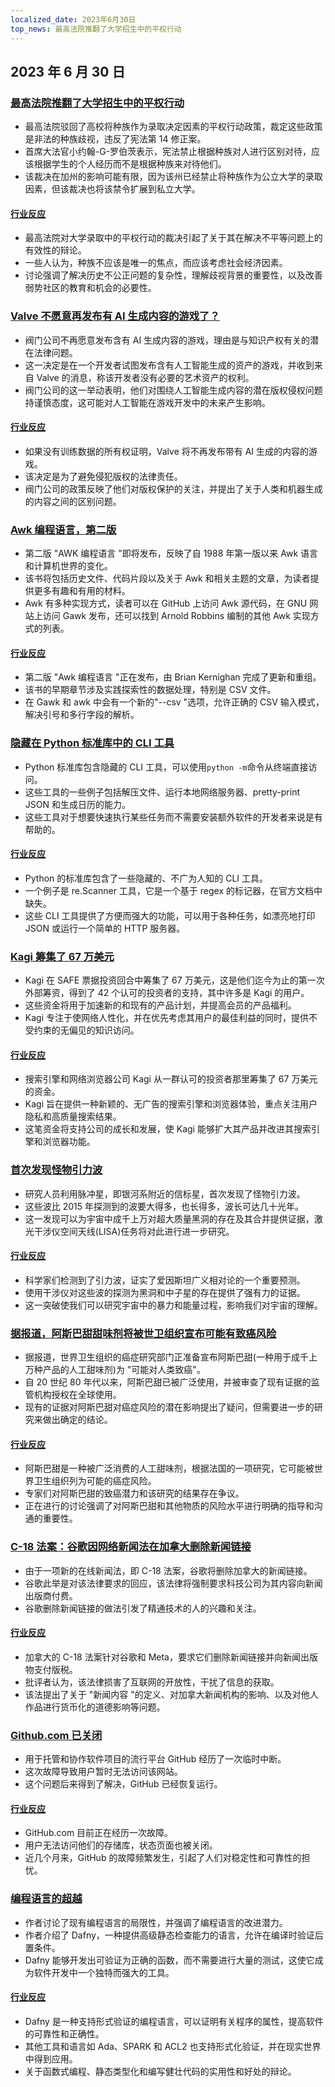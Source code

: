 ```yaml
---
localized_date: 2023年6月30日
top_news: 最高法院推翻了大学招生中的平权行动
---
```




## 2023 年 6 月 30 日

### [最高法院推翻了大学招生中的平权行动](https://www.latimes.com/politics/story/2023-06-29/supreme-court-strikes-down-affirmative-action-in-college-admissions)

- 最高法院驳回了高校将种族作为录取决定因素的平权行动政策，裁定这些政策是非法的种族歧视，违反了宪法第 14 修正案。
- 首席大法官小约翰-G-罗伯茨表示，宪法禁止根据种族对人进行区别对待，应该根据学生的个人经历而不是根据种族来对待他们。
- 该裁决在加州的影响可能有限，因为该州已经禁止将种族作为公立大学的录取因素，但该裁决也将该禁令扩展到私立大学。

#### [行业反应](http://news.ycombinator.com/item?id=36520658)

- 最高法院对大学录取中的平权行动的裁决引起了关于其在解决不平等问题上的有效性的辩论。
- 一些人认为，种族不应该是唯一的焦点，而应该考虑社会经济因素。
- 讨论强调了解决历史不公正问题的复杂性，理解歧视背景的重要性，以及改善弱势社区的教育和机会的必要性。

### [Valve 不愿意再发布有 AI 生成内容的游戏了？](https://old.reddit.com/r/aigamedev/comments/142j3yt/valve_is_not_willing_to_publish_games_with_ai/)

- 阀门公司不再愿意发布含有 AI 生成内容的游戏，理由是与知识产权有关的潜在法律问题。
- 这一决定是在一个开发者试图发布含有人工智能生成的资产的游戏，并收到来自 Valve 的消息，称该开发者没有必要的艺术资产的权利。
- 阀门公司的这一举动表明，他们对围绕人工智能生成内容的潜在版权侵权问题持谨慎态度，这可能对人工智能在游戏开发中的未来产生影响。

#### [行业反应](http://news.ycombinator.com/item?id=36522665)

- 如果没有训练数据的所有权证明，Valve 将不再发布带有 AI 生成的内容的游戏。
- 该决定是为了避免侵犯版权的法律责任。
- 阀门公司的政策反映了他们对版权保护的关注，并提出了关于人类和机器生成的内容之间的区别问题。

### [Awk 编程语言，第二版](https://awk.dev/)

- 第二版 "AWK 编程语言 "即将发布，反映了自 1988 年第一版以来 Awk 语言和计算机世界的变化。
- 该书将包括历史文件、代码片段以及关于 Awk 和相关主题的文章，为读者提供更多有趣和有用的材料。
- Awk 有多种实现方式，读者可以在 GitHub 上访问 Awk 源代码，在 GNU 网站上访问 Gawk 发布，还可以找到 Arnold Robbins 编制的其他 Awk 实现方式的列表。

#### [行业反应](http://news.ycombinator.com/item?id=36517525)

- 第二版 "Awk 编程语言 "正在发布，由 Brian Kernighan 完成了更新和重组。
- 该书的早期章节涉及实践探索性的数据处理，特别是 CSV 文件。
- 在 Gawk 和 awk 中会有一个新的"--csv "选项，允许正确的 CSV 输入模式，解决引号和多行字段的解析。

### [隐藏在 Python 标准库中的 CLI 工具](https://til.simonwillison.net/python/stdlib-cli-tools)

- Python 标准库包含隐藏的 CLI 工具，可以使用`python -m`命令从终端直接访问。
- 这些工具的一些例子包括解压文件、运行本地网络服务器、pretty-print JSON 和生成日历的能力。
- 这些工具对于想要快速执行某些任务而不需要安装额外软件的开发者来说是有帮助的。

#### [行业反应](http://news.ycombinator.com/item?id=36515531)

- Python 的标准库包含了一些隐藏的、不广为人知的 CLI 工具。
- 一个例子是 re.Scanner 工具，它是一个基于 regex 的标记器，在官方文档中缺失。
- 这些 CLI 工具提供了方便而强大的功能，可以用于各种任务，如漂亮地打印 JSON 或运行一个简单的 HTTP 服务器。

### [Kagi 筹集了 67 万美元](https://blog.kagi.com/safe-round)

- Kagi 在 SAFE 票据投资回合中筹集了 67 万美元，这是他们迄今为止的第一次外部筹资，得到了 42 个认可的投资者的支持，其中许多是 Kagi 的用户。
- 这些资金将用于加速新的和现有的产品计划，并提高会员的产品福利。
- Kagi 专注于使网络人性化，并在优先考虑其用户的最佳利益的同时，提供不受约束的无偏见的知识访问。

#### [行业反应](http://news.ycombinator.com/item?id=36517149)

- 搜索引擎和网络浏览器公司 Kagi 从一群认可的投资者那里筹集了 67 万美元的资金。
- Kagi 旨在提供一种新颖的、无广告的搜索引擎和浏览器体验，重点关注用户隐私和高质量搜索结果。
- 这笔资金将支持公司的成长和发展，使 Kagi 能够扩大其产品并改进其搜索引擎和浏览器功能。

### [首次发现怪物引力波](https://www.nature.com/articles/d41586-023-02167-7)

- 研究人员利用脉冲星，即银河系附近的信标星，首次发现了怪物引力波。
- 这些波比 2015 年探测到的波要大得多，也长得多，波长可达几十光年。
- 这一发现可以为宇宙中成千上万对超大质量黑洞的存在及其合并提供证据，激光干涉仪空间天线(LISA)任务将对此进行进一步研究。

#### [行业反应](http://news.ycombinator.com/item?id=36520925)

- 科学家们检测到了引力波，证实了爱因斯坦广义相对论的一个重要预测。
- 使用干涉仪对这些波的探测为黑洞和中子星的存在提供了强有力的证据。
- 这一突破使我们可以研究宇宙中的暴力和能量过程，影响我们对宇宙的理解。

### [据报道，阿斯巴甜甜味剂将被世卫组织宣布可能有致癌风险](https://www.theguardian.com/society/2023/jun/29/aspartame-artificial-sweetener-possible-cancer-risk-carcinogenic)

- 据报道，世界卫生组织的癌症研究部门正准备宣布阿斯巴甜(一种用于成千上万种产品的人工甜味剂)为 "可能对人类致癌"。
- 自 20 世纪 80 年代以来，阿斯巴甜已被广泛使用，并被审查了现有证据的监管机构授权在全球使用。
- 现有的证据对阿斯巴甜对癌症风险的潜在影响提出了疑问，但需要进一步的研究来做出确定的结论。

#### [行业反应](http://news.ycombinator.com/item?id=36519942)

- 阿斯巴甜是一种被广泛消费的人工甜味剂，根据法国的一项研究，它可能被世界卫生组织列为可能的癌症风险。
- 专家们对阿斯巴甜的致癌潜力和该研究的结果存在争议。
- 正在进行的讨论强调了对阿斯巴甜和其他物质的风险水平进行明确的指导和沟通的重要性。

### [C-18 法案：谷歌因网络新闻法在加拿大删除新闻链接](https://www.ctvnews.ca/politics/google-set-to-remove-news-links-in-canada-meta-ends-contract-for-journalism-fellowship-as-bill-c-18-fallout-continues-1.6461557)

- 由于一项新的在线新闻法，即 C-18 法案，谷歌将删除加拿大的新闻链接。
- 谷歌此举是对该法律要求的回应，该法律将强制要求科技公司为其内容向新闻出版商付费。
- 谷歌删除新闻链接的做法引发了精通技术的人的兴趣和关注。

#### [行业反应](http://news.ycombinator.com/item?id=36524662)

- 加拿大的 C-18 法案针对谷歌和 Meta，要求它们删除新闻链接并向新闻出版物支付版税。
- 批评者认为，该法律损害了互联网的开放性，干扰了信息的获取。
- 该法提出了关于 "新闻内容 "的定义、对加拿大新闻机构的影响、以及对他人作品进行货币化的道德影响等问题。

### [Github.com 已关闭](https://github.com/status)

- 用于托管和协作软件项目的流行平台 GitHub 经历了一次临时中断。
- 这次故障导致用户暂时无法访问该网站。
- 这个问题后来得到了解决，GitHub 已经恢复运行。

#### [行业反应](http://news.ycombinator.com/item?id=36523843)

- GitHub.com 目前正在经历一次故障。
- 用户无法访问他们的存储库，状态页面也被关闭。
- 近几个月来，GitHub 的故障频繁发生，引起了人们对稳定性和可靠性的担忧。

### [编程语言的超越](https://whileydave.com/2023/06/27/programming-languages-going-above-and-beyond/)

- 作者讨论了现有编程语言的局限性，并强调了编程语言的改进潜力。
- 作者介绍了 Dafny，一种提供高级静态检查能力的语言，允许在编译时验证后置条件。
- Dafny 能够开发出可验证为正确的函数，而不需要进行大量的测试，这使它成为软件开发中一个独特而强大的工具。

#### [行业反应](http://news.ycombinator.com/item?id=36519497)

- Dafny 是一种支持形式验证的编程语言，可以证明有关程序的属性，提高软件的可靠性和正确性。
- 其他工具和语言如 Ada、SPARK 和 ACL2 也支持形式化验证，并在现实世界中得到应用。
- 关于函数式编程、静态类型化和编写健壮代码的实用性和好处的辩论。



